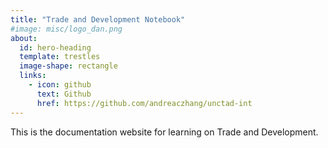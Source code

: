 ```yaml
---
title: "Trade and Development Notebook"
#image: misc/logo_dan.png
about:
  id: hero-heading
  template: trestles
  image-shape: rectangle
  links:
    - icon: github
      text: Github
      href: https://github.com/andreaczhang/unctad-int
---
```


::: {#hero-heading}

This is the documentation website for learning on Trade and Development.

:::
